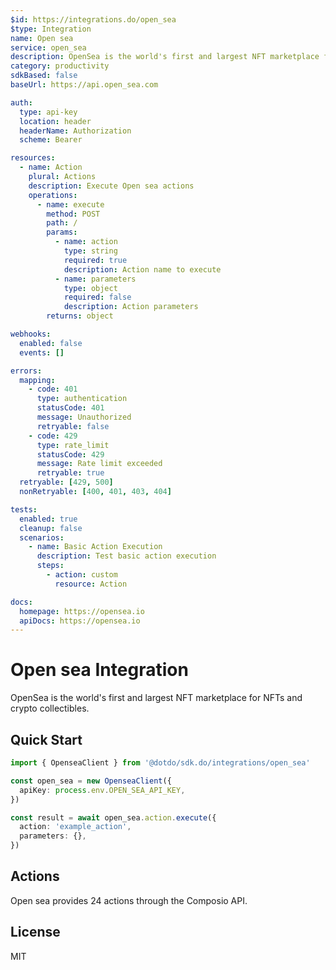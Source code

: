 ```yaml
---
$id: https://integrations.do/open_sea
$type: Integration
name: Open sea
service: open_sea
description: OpenSea is the world's first and largest NFT marketplace for NFTs and crypto collectibles.
category: productivity
sdkBased: false
baseUrl: https://api.open_sea.com

auth:
  type: api-key
  location: header
  headerName: Authorization
  scheme: Bearer

resources:
  - name: Action
    plural: Actions
    description: Execute Open sea actions
    operations:
      - name: execute
        method: POST
        path: /
        params:
          - name: action
            type: string
            required: true
            description: Action name to execute
          - name: parameters
            type: object
            required: false
            description: Action parameters
        returns: object

webhooks:
  enabled: false
  events: []

errors:
  mapping:
    - code: 401
      type: authentication
      statusCode: 401
      message: Unauthorized
      retryable: false
    - code: 429
      type: rate_limit
      statusCode: 429
      message: Rate limit exceeded
      retryable: true
  retryable: [429, 500]
  nonRetryable: [400, 401, 403, 404]

tests:
  enabled: true
  cleanup: false
  scenarios:
    - name: Basic Action Execution
      description: Test basic action execution
      steps:
        - action: custom
          resource: Action

docs:
  homepage: https://opensea.io
  apiDocs: https://opensea.io
---
```


# Open sea Integration

OpenSea is the world's first and largest NFT marketplace for NFTs and crypto collectibles.

## Quick Start

```typescript
import { OpenseaClient } from '@dotdo/sdk.do/integrations/open_sea'

const open_sea = new OpenseaClient({
  apiKey: process.env.OPEN_SEA_API_KEY,
})

const result = await open_sea.action.execute({
  action: 'example_action',
  parameters: {},
})
```

## Actions

Open sea provides 24 actions through the Composio API.

## License

MIT

